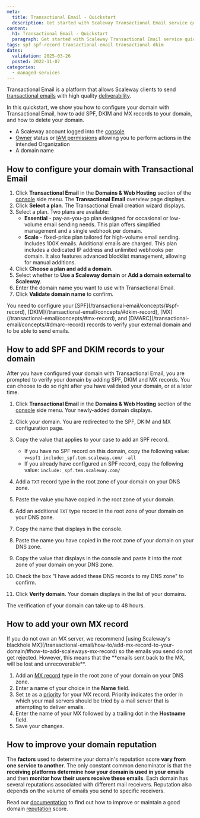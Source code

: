 ```yaml
---
meta:
  title: Transactional Email - Quickstart
  description: Get started with Scaleway Transactional Email service quickly and efficiently.
content:
  h1: Transactional Email - Quickstart
  paragraph: Get started with Scaleway Transactional Email service quickly and efficiently.
tags: spf spf-record transactional-email transactional dkim
dates:
  validation: 2025-03-26
  posted: 2022-11-07
categories:
  - managed-services
---
```


Transactional Email is a platform that allows Scaleway clients to send [transactional emails](/transactional-email/concepts/#transactional-email) with high quality [deliverability](/transactional-email/concepts/#deliverability).

In this quickstart, we show you how to configure your domain with Transactional Email, how to add SPF, DKIM and MX records to your domain, and how to delete your domain.

<Macro id="requirements" />

- A Scaleway account logged into the [console](https://console.scaleway.com)
- [Owner](/iam/concepts/#owner) status or [IAM permissions](/iam/concepts/#permission) allowing you to perform actions in the intended Organization
- A domain name

## How to configure your domain with Transactional Email

1. Click **Transactional Email** in the **Domains & Web Hosting** section of the [console](https://console.scaleway.com/) side menu. The **Transactional Email** overview page displays.
2. Click **Select a plan**. The Transactional Email creation wizard displays.
3. Select a plan. Two plans are available:
    - **Essential** - pay-as-you-go plan designed for occasional or low-volume email sending needs. This plan offers simplified management and a single webhook per domain.
    - **Scale** - fixed-price plan tailored for high-volume email sending. Includes 100K emails. Additional emails are charged. This plan includes a dedicated IP address and unlimited webhooks per domain. It also features advanced blocklist management, allowing for manual additions.
4. Click **Choose a plan and add a domain**.
5. Select whether to **Use a Scaleway domain** or **Add a domain external to Scaleway**.
6. Enter the domain name you want to use with Transactional Email.
7. Click **Validate domain name** to confirm.

<Message type="important">
 You need to configure your [SPF](/transactional-email/concepts/#spf-record), [DKIM](/transactional-email/concepts/#dkim-record), [MX](/transactional-email/concepts/#mx-record), and [DMARC](/transactional-email/concepts/#dmarc-record) records to verify your external domain and to be able to send emails.
</Message>

## How to add SPF and DKIM records to your domain

After you have configured your domain with Transactional Email, you are prompted to verify your domain by adding SPF, DKIM and MX records. You can choose to do so right after you have validated your domain, or at a later time.

1. Click **Transactional Email** in the **Domains & Web Hosting** section of the [console](https://console.scaleway.com/) side menu. Your newly-added domain displays.
2. Click your domain. You are redirected to the SPF, DKIM and MX configuration page.
3. Copy the value that applies to your case to add an SPF record.
    <Message type="important">
     - If you have no SPF record on this domain, copy the following value: `v=spf1 include:_spf.tem.scaleway.com/ -all`
     - If you already have configured an SPF record, copy the following value: `include:_spf.tem.scaleway.com/`
    </Message>

4. Add a `TXT` record type in the root zone of your domain on your DNS zone.
5. Paste the value you have copied in the root zone of your domain.
6. Add an additional `TXT` type record in the root zone of your domain on your DNS zone.
7. Copy the name that displays in the console.
    <Lightbox src="scaleway_dkim_record_name.webp" alt="" />
8. Paste the name you have copied in the root zone of your domain on your DNS zone.
9. Copy the value that displays in the console and paste it into the root zone of your domain on your DNS zone.
    <Lightbox src="scaleway_dkim_name_value.webp" alt="" />
10. Check the box "I have added these DNS records to my DNS zone" to confirm.
11. Click **Verify domain**. Your domain displays in the list of your domains.

<Message type="note">
 The verification of your domain can take up to 48 hours.
</Message>

## How to add your own MX record

<Message type="important">
  If you do not own an MX server, we recommend [using Scaleway's blackhole MX](/transactional-email/how-to/add-mx-record-to-your-domain/#how-to-add-scaleways-mx-record) so the emails you send do not get rejected. However, this means that the **emails sent back to the MX, will be lost and unrecoverable**.
</Message>

1. Add an [MX record](/transactional-email/concepts/#mx-record) type in the root zone of your domain on your DNS zone.
2. Enter a name of your choice in the **Name** field.
3. Set `10` as a [priority](/transactional-email/concepts/#priority) for your MX record.
    <Message type="note">
     Priority indicates the order in which your mail servers should be tried by a mail server that is attempting to deliver emails.
    </Message>
4. Enter the name of your MX followed by a trailing dot in the **Hostname** field.
5. Save your changes.

## How to improve your domain reputation

The **factors** used to determine your domain's reputation score **vary from one service to another**.
The only constant common denominator is that the **receiving platforms determine how your domain is used in your emails** and then **monitor how their users receive these emails**.
Each domain has several reputations associated with different mail receivers. Reputation also depends on the volume of emails you send to specific receivers.

Read our [documentation](/transactional-email/reference-content/understanding-tem-reputation-score/) to find out how to improve or maintain a good domain [reputation](/transactional-email/concepts/#reputation-score) score.